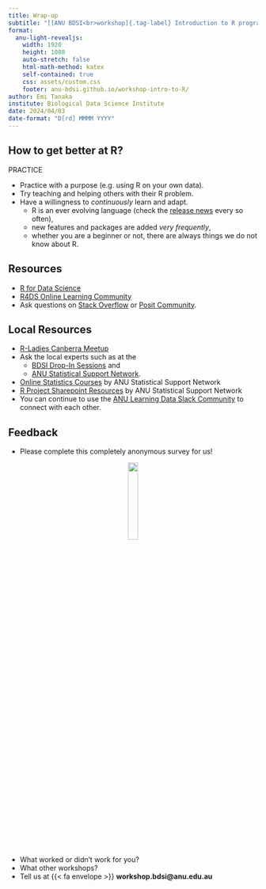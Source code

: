 ```yaml
---
title: Wrap-up
subtitle: "[[ANU BDSI<br>workshop]{.tag-label} Introduction to R programming]{.tag-workshop}"
format:
  anu-light-revealjs:
    width: 1920
    height: 1080
    auto-stretch: false
    html-math-method: katex
    self-contained: true
    css: assets/custom.css
    footer: anu-bdsi.github.io/workshop-intro-to-R/
author: Emi Tanaka
institute: Biological Data Science Institute
date: 2024/04/03
date-format: "D[rd] MMMM YYYY"
---
```



## How to get better at R?

[PRACTICE]{.f-headline}


- Practice with a purpose (e.g. using R on your own data).
- Try teaching and helping others with their R problem. 
- Have a [willingness to _continuously_ learn and adapt]{.f-subheadline}.
  - R is an ever evolving language [(check the [release news](https://cran.r-project.org/doc/manuals/r-release/NEWS.html) every so often)]{.grey},
  - new features and packages are added _very frequently_,
  - whether you are a beginner or not, there are always things we do not know about R.



## Resources

- [R for Data Science](https://r4ds.hadley.nz/)
- [R4DS Online Learning Community](https://rfordatasci.com/)
- Ask questions on [Stack Overflow](https://stackoverflow.com/questions/tagged/r) or [Posit Community](https://community.rstudio.com/).

## Local Resources

- [R-Ladies Canberra Meetup](https://www.meetup.com/rladies-canberra/)
- Ask the local experts such as at the 
  - [BDSI Drop-In Sessions](https://bdsi.anu.edu.au/news-events/event-series/bdsi-bioinformatics-and-statistics-drop-sessions) and 
  - [ANU Statistical Support Network](https://services.anu.edu.au/business-units/research-initiatives-and-infrastructure/statistical-support-network).
- [Online Statistics Courses](https://services.anu.edu.au/training/online-statistics-courses#overlay-context=business-units/statistical-consulting-unit)  by ANU Statistical Support Network
- [R Project Sharepoint Resources](https://anu365.sharepoint.com/sites/StatSupportoNline/SitePages/R-Project(1).aspx?promotedState=0) by ANU Statistical Support Network
- You can continue to use the [ANU Learning Data Slack Community](https://anu-bdsi.github.io/training-R1/#slack) to connect with each other.

## Feedback

- Please complete this completely anonymous survey for us!

<center>

[![](images/survey-qrcode.png){width="20%"}](https://anu.au1.qualtrics.com/jfe/form/SV_3sERPH7hDf3yhf0)

</center>

- What worked or didn't work for you?
- What other workshops?
- Tell us at {{< fa envelope >}} **workshop.bdsi@anu.edu.au**
